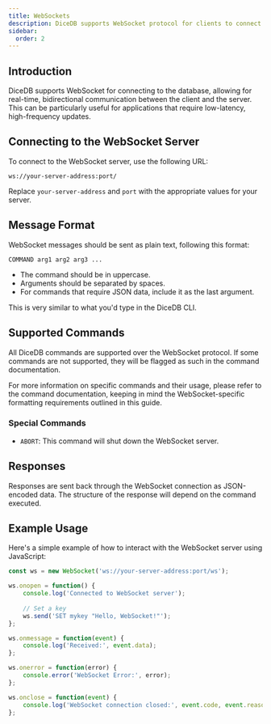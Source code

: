 ```yaml
--- 
title: WebSockets
description: DiceDB supports WebSocket protocol for clients to connect to the database. This document explains the request and response format.
sidebar:
  order: 2
---
```


## Introduction

DiceDB supports WebSocket for connecting to the database, allowing for real-time, bidirectional communication between the client and the server. This can be particularly useful for applications that require low-latency, high-frequency updates.

## Connecting to the WebSocket Server

To connect to the WebSocket server, use the following URL:

```
ws://your-server-address:port/
```

Replace `your-server-address` and `port` with the appropriate values for your server.

## Message Format

WebSocket messages should be sent as plain text, following this format:

```
COMMAND arg1 arg2 arg3 ...
```

- The command should be in uppercase.
- Arguments should be separated by spaces.
- For commands that require JSON data, include it as the last argument.

This is very similar to what you'd type in the DiceDB CLI.

## Supported Commands

All DiceDB commands are supported over the WebSocket protocol. If some commands are not supported, they will be flagged as such in the command documentation.

For more information on specific commands and their usage, please refer to the command documentation, keeping in mind the WebSocket-specific formatting requirements outlined in this guide.

### Special Commands

- `ABORT`: This command will shut down the WebSocket server.

## Responses

Responses are sent back through the WebSocket connection as JSON-encoded data. The structure of the response will depend on the command executed.

## Example Usage

Here's a simple example of how to interact with the WebSocket server using JavaScript:

```javascript
const ws = new WebSocket('ws://your-server-address:port/ws');

ws.onopen = function() {
    console.log('Connected to WebSocket server');
    
    // Set a key
    ws.send('SET mykey "Hello, WebSocket!"');
};

ws.onmessage = function(event) {
    console.log('Received:', event.data);
};

ws.onerror = function(error) {
    console.error('WebSocket Error:', error);
};

ws.onclose = function(event) {
    console.log('WebSocket connection closed:', event.code, event.reason);
};
```
